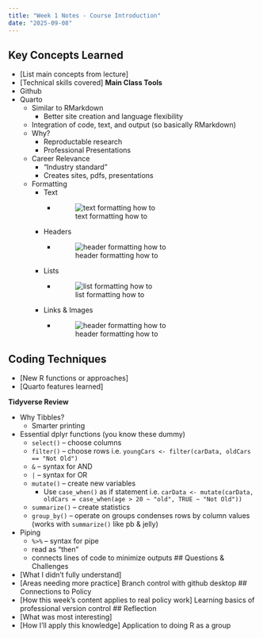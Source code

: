 ```yaml
---
title: "Week 1 Notes - Course Introduction"
date: "2025-09-08"
---
```


## Key Concepts Learned
- [List main concepts from lecture]
- [Technical skills covered]
**Main Class Tools**
- Github
- Quarto
  - Similar to RMarkdown
    - Better site creation and language flexibility
  - Integration of code, text, and output (so basically RMarkdown)
  - Why?
    - Reproductable research
    - Professional Presentations
  - Career Relevance
    - "Industry standard"
    - Creates sites, pdfs, presentations
  - Formatting
    - Text
      - ![text formatting how to](imgNotes/textFormat.png)
    - Headers
      - ![header formatting how to](imgNotes/headersFormat.png)
    - Lists
      - ![list formatting how to](imgNotes/listFormat.png)
    - Links & Images
      - ![header formatting how to](imgNotes/miscFormat.png)
    
## Coding Techniques
- [New R functions or approaches]
- [Quarto features learned]

**Tidyverse Review**

- Why Tibbles?
  - Smarter printing
- Essential dplyr functions (you know these dummy)
  - `select()` -- choose columns
  - `filter()` -- choose rows i.e. `youngCars <- filter(carData, oldCars == "Not Old")`
  - `&` -- syntax for AND
  - `|` -- syntax for OR
  - `mutate()` -- create new variables
    - Use `case_when()` as if statement i.e. `carData <- mutate(carData, oldCars = case_when(age > 20 ~ "old", TRUE ~ "Not Old"))`
  - `summarize()` -- create statistics
  - `group_by()` -- operate on groups condenses rows by column values (works with `summarize()` like pb & jelly)
- Piping
  - `%>%` -- syntax for pipe
  - read as "then"
  - connects lines of code to minimize outputs
## Questions & Challenges
- [What I didn't fully understand]
- [Areas needing more practice]
Branch control with github desktop
## Connections to Policy
- [How this week's content applies to real policy work]
Learning basics of professional version control
## Reflection
- [What was most interesting]
- [How I'll apply this knowledge]
Application to doing R as a group